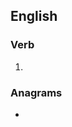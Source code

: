 ==English==

===Verb===
{{head|en|verb form}}

# {{en-third-person singular of|dwindle}}

===Anagrams===
* {{anagrams|en|swindled|windsled}}